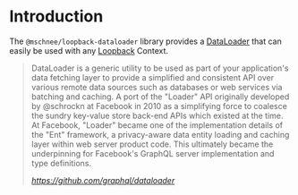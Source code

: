 # Introduction

The `@mschnee/loopback-dataloader` library provides a [DataLoader](https://github.com/graphql/dataloader) that can easily be used with any [Loopback](https://loopback.io/) Context.

> DataLoader is a generic utility to be used as part of your application's data fetching layer to provide a simplified and consistent API over various remote data sources such as databases or web services via batching and caching.
> A port of the "Loader" API originally developed by @schrockn at Facebook in 2010 as a simplifying force to coalesce the sundry key-value store back-end APIs which existed at the time. At Facebook, "Loader" became one of the implementation details of the "Ent" framework, a privacy-aware data entity loading and caching layer within web server product code. This ultimately became the underpinning for Facebook's GraphQL server implementation and type definitions.
>
> <cite>https://github.com/graphql/dataloader</cite>
